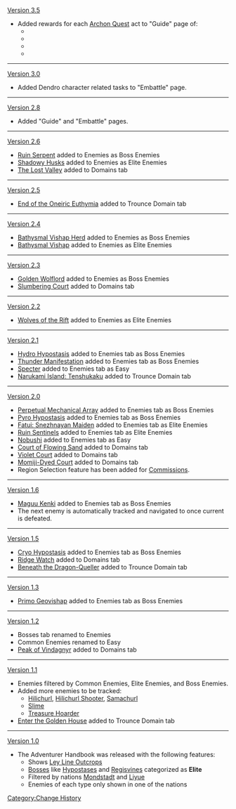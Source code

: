 [[Version 3.5]]
* Added rewards for each [[Archon Quest]] act to "Guide" page of:
** {{Item|Intertwined Fate|x=1}}
** {{Item|Hero's Wit|x=3}}
** {{Item|Sanctifying Essence|x=3}}
** {{Item|Mystic Enhancement Ore|x=6}}
----
[[Version 3.0]]
* Added Dendro character related tasks to "Embattle" page.
----
[[Version 2.8]]
* Added "Guide" and "Embattle" pages.
----
[[Version 2.6]]
* [[Ruin Serpent]] added to Enemies as Boss Enemies
* [[Shadowy Husks]] added to Enemies as Elite Enemies
* [[The Lost Valley]] added to Domains tab
----
[[Version 2.5]]
* [[End of the Oneiric Euthymia]] added to Trounce Domain tab
----
[[Version 2.4]]
* [[Bathysmal Vishap Herd]] added to Enemies as Boss Enemies
* [[Bathysmal Vishap]] added to Enemies as Elite Enemies
----
[[Version 2.3]]
* [[Golden Wolflord]] added to Enemies as Boss Enemies
* [[Slumbering Court]] added to Domains tab
----
[[Version 2.2]]
* [[Wolves of the Rift]] added to Enemies as Elite Enemies
----
[[Version 2.1]]
* [[Hydro Hypostasis]] added to Enemies tab as Boss Enemies
* [[Thunder Manifestation]] added to Enemies tab as Boss Enemies
* [[Specter]] added to Enemies tab as Easy
* [[Narukami Island: Tenshukaku]] added to Trounce Domain tab
----
[[Version 2.0]]
* [[Perpetual Mechanical Array]] added to Enemies tab as Boss Enemies
* [[Pyro Hypostasis]] added to Enemies tab as Boss Enemies
* [[Fatui: Snezhnayan Maiden]] added to Enemies tab as Elite Enemies
* [[Ruin Sentinels]] added to Enemies tab as Elite Enemies
* [[Nobushi]] added to Enemies tab as Easy
* [[Court of Flowing Sand]] added to Domains tab
* [[Violet Court]] added to Domains tab
* [[Momiji-Dyed Court]] added to Domains tab
* Region Selection feature has been added for [[Commissions]].
----
[[Version 1.6]]
*[[Maguu Kenki]] added to Enemies tab as Boss Enemies
*The next enemy is automatically tracked and navigated to once current is defeated.
----
[[Version 1.5]]
*[[Cryo Hypostasis]] added to Enemies tab as Boss Enemies
*[[Ridge Watch]] added to Domains tab
*[[Beneath the Dragon-Queller]] added to Trounce Domain tab
----
[[Version 1.3]]
*[[Primo Geovishap]] added to Enemies tab as Boss Enemies
----
[[Version 1.2]]
*Bosses tab renamed to Enemies
*Common Enemies renamed to Easy
*[[Peak of Vindagnyr]] added to Domains tab
----
[[Version 1.1]]
*Enemies filtered by Common Enemies, Elite Enemies, and Boss Enemies.
*Added more enemies to be tracked:
**[[Hilichurl]], [[Ranged Hilichurl|Hilichurl Shooter]], [[Samachurl]]
**[[Slime]]
**[[Treasure Hoarder]]
*[[Enter the Golden House]] added to Trounce Domain tab
----
[[Version 1.0]]
*The Adventurer Handbook was released with the following features:
**Shows [[Ley Line Outcrops]]
**[[Bosses]] like [[Hypostases]] and [[Regisvines]] categorized as '''Elite'''
**Filtered by nations [[Mondstadt]] and [[Liyue]]
**Enemies of each type only shown in one of the nations
<noinclude>[[Category:Change History]]</noinclude>